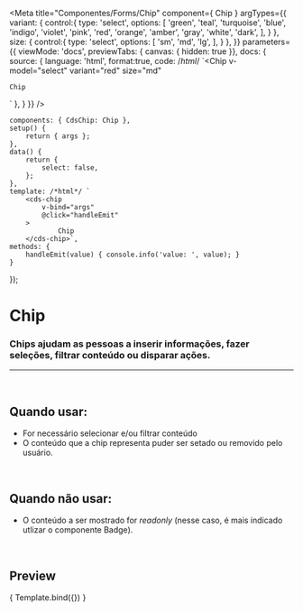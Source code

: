
<Meta
	title="Componentes/Forms/Chip"
	component={ Chip }
	argTypes={{
		variant: {
			control:{
				type: 'select',
				options: [
					'green',
					'teal',
					'turquoise',
					'blue',
					'indigo',
					'violet',
					'pink',
					'red',
					'orange',
					'amber',
					'gray',
					'white',
					'dark',
				],
			}
		},
		size: {
			control:{
				type: 'select',
				options: [
					'sm',
					'md',
					'lg',
				],
			}
		},
	}}
	parameters={{
		viewMode: 'docs',
		previewTabs: { canvas: { hidden: true }},
		docs: {
			source: {
				language: 'html',
				format:true,
				code: /*html*/ 
`<Chip
	v-model="select"
	variant="red"
	size="md"
>
	Chip
</Chip>`
			},
		}
	}}
/>

	components: { CdsChip: Chip },
	setup() {
		return { args };
	},
	data() {
		return {
			select: false,
		};
	},
	template: /*html*/ `
		<cds-chip
			v-bind="args"
			@click="handleEmit"
		>
				Chip
		</cds-chip>`,
	methods: {
		handleEmit(value) { console.info('value: ', value); }
	}
});


# Chip

### Chips ajudam as pessoas a inserir informações, fazer seleções, filtrar conteúdo ou disparar ações.
---
<br />

## Quando usar:
- For necessário selecionar e/ou filtrar conteúdo
- O conteúdo que a chip representa puder ser setado ou removido pelo usuário.



<br />

## Quando não usar:
- O conteúdo a ser mostrado for *readonly* (nesse caso, é mais indicado utlizar o componente Badge).

<br />

## Preview

<Canvas>
	<Story
		name="Chip"
		args={{
			variant: 'red',
		}}
	>
		{ Template.bind({}) }
	</Story>
</Canvas>

<ArgsTable story="Chip" />
